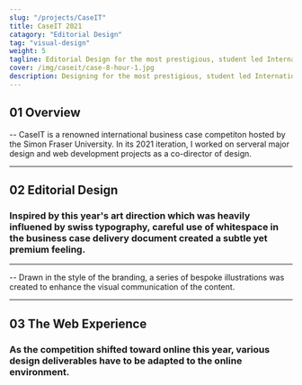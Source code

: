 ```yaml
---
slug: "/projects/CaseIT"
title: CaseIT 2021
catagory: "Editorial Design"
tag: "visual-design"
weight: 5
tagline: Editorial Design for the most prestigious, student led International MIS Case Competition.
cover: /img/caseit/case-8-hour-1.jpg
description: Designing for the most prestigious, student led International MIS Case Competition.
---
```


## 01 Overview

-- CaseIT is a renowned international business case competiton hosted by the Simon Fraser University. In its 2021 iteration, I worked on serveral major design and web development projects as a co-director of design.

<ProjectInfo>
  <ProjectInfoItem
    fieldName="My Role"
    value="UI/UX Design, Visual Design, Illustration, Web Development, Art Direction"
  />
  <ProjectInfoItem fieldName="Duration" value="8 months" />
  <ProjectInfoItem fieldName="Tools" value="Figma" />
  <ProjectInfoItem fieldName="Team" value="Amena Salman, Denzel Tjokroardi" />
</ProjectInfo>

---

## 02 Editorial Design

### Inspired by this year's art direction which was heavily influened by swiss typography, careful use of whitespace in the business case delivery document created a subtle yet premium feeling.

<FullImage src="/img/caseit-cover.jpg" alt="caseit case design" />
<FullImage
  src="/img/caseit/case-8-hour-2.jpg"
  alt="caseit case design"
  noPadding
/>
<HalfImage
  src="/img/caseit/case-8-hour-3.jpg"
  alt="caseit case design"
  noPadding
/>

<HalfImage
  src="/img/caseit/case-8-hour-4.jpg"
  alt="caseit case design"
  noPadding
  secondary
/>

<HalfImage
  src="/img/caseit/case-8-hour-5.jpg"
  alt="caseit case design"
  noPadding
/>

---

-- Drawn in the style of the branding, a series of bespoke illustrations was created
to enhance the visual communication of the content.

<FullImage
  src="/img/caseit/case-24-hour-1.jpg"
  alt="caseit case design"
  noPadding
/>

<HalfImage
  src="/img/caseit/case-24-hour-3.jpg"
  alt="caseit case design"
  noPadding
  secondary
/>

<HalfImage
  src="/img/caseit/case-24-hour-4.jpg"
  alt="caseit case design"
  noPadding
/>

<FullImage
  src="/img/caseit/case-24-hour-5.jpg"
  alt="caseit case design"
  noPadding
/>

<FullImage
  src="/img/caseit/case-8-hour-6.jpg"
  alt="caseit case design"
  noPadding
/>

---

## 03 The Web Experience

### As the competition shifted toward online this year, various design deliverables have to be adapted to the online environment.

<FullImage
  src="/img/caseit/welcome-package.jpg"
  alt="caseit welcome package design"
/>
<FullImage
  src="/img/caseit/welcome-package-timezone.jpg"
  alt="caseit welcome package design"
  noPadding
/>

